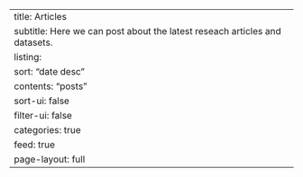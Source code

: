 ---
title: Articles
subtitle: Here we can post about the latest reseach articles and datasets.
listing:
  sort: "date desc"
  contents: "posts"
  sort-ui: false
  filter-ui: false
  categories: true
  feed: true
page-layout: full
---